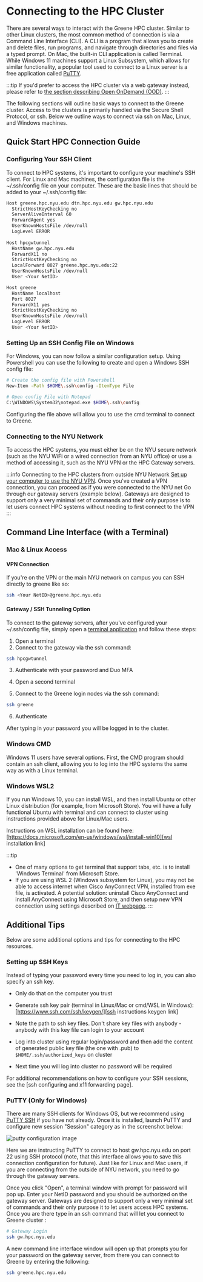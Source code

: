 
# Connecting to the HPC Cluster

There are several ways to interact with the Greene HPC cluster. Similar to other Linux clusters, the most common method of connection is via a Command Line Interface (CLI). A CLI is a program that allows you to create and delete files, run programs, and navigate through directories and files via a typed prompt. On Mac, the built-in CLI application is called Terminal. While Windows 11 machines support a Linux Subsystem, which allows for similar functionality, a popular tool used to connect to a Linux server is a free application called [PuTTY][putty link]. 

:::tip
If you'd prefer to access the HPC cluster via a web gateway instead, please refer to [the section describing Open OnDemand (OOD)](../09_ood/01_ood_intro.md).
:::

The following sections will outline basic ways to connect to the Greene cluster. Access to the clusters is primarily handled via the Secure Shell Protocol, or ssh. Below we outline ways to connect via ssh on Mac, Linux, and Windows machines.

## Quick Start HPC Connection Guide
### Configuring Your SSH Client
To connect to HPC systems, it's important to configure your machine's SSH client. For Linux and Mac machines, the configuration file is the ~/.ssh/config file on your computer. These are the basic lines that should be added to your ~/.ssh/config file:
```sh
Host greene.hpc.nyu.edu dtn.hpc.nyu.edu gw.hpc.nyu.edu
  StrictHostKeyChecking no
  ServerAliveInterval 60
  ForwardAgent yes
  UserKnownHostsFile /dev/null
  LogLevel ERROR
 
Host hpcgwtunnel
  HostName gw.hpc.nyu.edu
  ForwardX11 no
  StrictHostKeyChecking no
  LocalForward 8027 greene.hpc.nyu.edu:22
  UserKnownHostsFile /dev/null
  User <Your NetID>

Host greene
  HostName localhost
  Port 8027
  ForwardX11 yes
  StrictHostKeyChecking no
  UserKnownHostsFile /dev/null
  LogLevel ERROR
  User <Your NetID>
```
### Setting Up an SSH Config File on Windows
For Windows, you can now follow a similar configuration setup. Using Powershell you can use the following to create and open a Windows SSH config file:
```sh
# Create the config file with Powershell
New-Item -Path $HOME\.ssh\config -ItemType File

# Open config File with Notepad
C:\WINDOWS\System32\notepad.exe $HOME\.ssh\config
```
Configuring the file above will allow you to use the cmd terminal to connect to Greene.

### Connecting to the NYU Network
To access the HPC systems, you must either be on the NYU secure network (such as the NYU WiFi or a wired connection from an NYU office) or use a method of accessing it, such as the NYU VPN or the HPC Gateway servers.

:::info Connecting to the HPC clusters from outside NYU Network
<Tabs>
  <TabItem value="VPN" label="VPN (Preferred)">
    [Set up your computer to use the NYU VPN][nyu vpn link]. Once you've created a VPN connection, you can proceed as if you were connected to the NYU net
  </TabItem>
  <TabItem value="Gateway" label="Gateway">
    Go through our gateway servers (example below). Gateways are designed to support only a very minimal set of commands and their only purpose is to let users connect HPC systems without needing to first connect to the VPN
  </TabItem>
</Tabs>
:::

## Command Line Interface (with a Terminal)

### Mac & Linux Access

#### VPN Connection
If you're on the VPN or the main NYU network on campus you can SSH directly to greene like so:

```sh
ssh <Your NetID>@greene.hpc.nyu.edu
```
 
#### Gateway / SSH Tunneling Option

To connect to the gateway servers, after you've configured your ~/.ssh/config file, simply open a [terminal application][apple terminal link] and follow these steps:

1. Open a terminal
2. Connect to the gateway via the ssh command:
```sh
ssh hpcgwtunnel
```
3. Authenticate with your password and Duo MFA

4. Open a second terminal
5. Connect to the Greene login nodes via the ssh command:
```sh
ssh greene
```
6. Authenticate

After typing in your password you will be logged in to the cluster.

### Windows CMD

Windows 11 users have several options. First, the CMD program should contain an ssh client, allowing you to log into the HPC systems the same way as with a Linux terminal.

### Windows WSL2

If you run Windows 10, you can install WSL, and then install Ubuntu or other Linux distribution (for example, from Microsoft Store). You will have a fully functional Ubuntu with terminal and can connect to cluster using instructions provided above for Linux/Mac users.

Instructions on WSL installation can be found here: [https://docs.microsoft.com/en-us/windows/wsl/install-win10][wsl installation link]

:::tip
-   One of many options to get terminal that support tabs, etc. is to install 'Windows Terminal' from Microsoft Store.
-   If you are using WSL 2 (Windows subsystem for Linux), you may not be able to access internet when Cisco AnyConnect VPN, installed from exe file, is activated. A potential solution: uninstall Cisco AnyConnect and install AnyConnect using Microsoft Store, and then setup new VPN connection using settings described on [IT webpage][install vpn on windows link].
:::

## Additional Tips
Below are some additional options and tips for connecting to the HPC resources.
### Setting up SSH Keys

Instead of typing your password every time you need to log in, you can also specify an ssh key.

-   Only do that on the computer you trust

-   Generate ssh key pair (terminal in Linux/Mac or cmd/WSL in Windows):
    [https://www.ssh.com/ssh/keygen/][ssh instructions keygen link]

-   Note the path to ssh key files. Don't share key files with anybody - anybody with this key file can login to your account

-   Log into cluster using regular login/password and then add the content of generated public key file (the one with .pub) to `$HOME/.ssh/authorized_keys` on cluster

-   Next time you will log into cluster no password will be required

For additional recommendations on how to configure your SSH sessions, see the \[ssh configuring and x11 forwarding page].

### PuTTY (Only for Windows)

There are many SSH clients for Windows OS, but we recommend using [PuTTY SSH][putty link] if you have not already. Once it is installed, launch PuTTY and configure new session "Session" category as in the screenshot below:

![putty configuration image](./static/putty_config.png)

Here we are instructing PuTTY to connect to host gw.hpc.nyu.edu on port 22 using SSH protocol (note, that this interface allows you to save this connection configuration for future). Just like for Linux and Mac users, if you are connecting from the outside of NYU network, you need to go through the gateway servers.

Once you click "Open", a terminal window with prompt for password will pop up. Enter your NetID password and you should be authorized on the gateway server. Gateways are designed to support only a very minimal set of commands and their only purpose it to let users access HPC systems. Once you are there type in an ssh command that will let you connect to Greene cluster :

```sh
# Gateway Login
ssh gw.hpc.nyu.edu
```

A new command line interface window will open up that prompts you for your password on the gateway server, from there you can connect to Greene by entering the following:

```sh
ssh greene.hpc.nyu.edu
```



[putty link]: https://www.chiark.greenend.org.uk/~sgtatham/putty/latest.html

[nyu vpn link]: https://www.nyu.edu/life/information-technology/infrastructure/network-services/vpn.html

[install vpn on windows link]: https://nyu.service-now.com/sp?sys_kb_id=6177d7031c811904bbcf4dc2835ec340&id=kb_article_view&sysparm_rank=3&sysparm_tsqueryId=9a07fee81b146410a54ffdd51a4bcb8e

[apple terminal link]: https://support.apple.com/guide/terminal/open-or-quit-terminal-apd5265185d-f365-44cb-8b09-71a064a42125/mac#:~:text=Open%20Terminal,%2C%20then%20double%2Dclick%20Terminal.

[wsl installation link]: https://docs.microsoft.com/en-us/windows/wsl/install-win10

[ssh instructions keygen link]: https://www.ssh.com/ssh/keygen/
